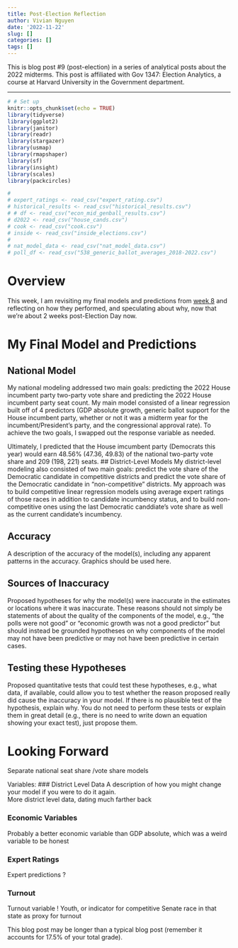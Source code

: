 ```yaml
---
title: Post-Election Reflection
author: Vivian Nguyen
date: '2022-11-22'
slug: []
categories: []
tags: []
---
```


This is blog post #9 (post-election) in a series of analytical posts about the 2022 midterms. This post is affiliated with Gov 1347: Election Analytics, a course at Harvard University in the Government department.

---
```r
# # Set up
knitr::opts_chunk$set(echo = TRUE)
library(tidyverse)
library(ggplot2)
library(janitor)
library(readr)
library(stargazer)
library(usmap)
library(rmapshaper)
library(sf)
library(insight)
library(scales)
library(packcircles)

# 
# expert_ratings <- read_csv("expert_rating.csv")
# historical_results <- read_csv("historical_results.csv")
# # df <- read_csv("econ_mid_genball_results.csv")
# d2022 <- read_csv("house_cands.csv")
# cook <- read_csv("cook.csv")
# inside <- read_csv("inside_elections.csv")
# 
# nat_model_data <- read_csv("nat_model_data.csv")
# poll_df <- read_csv("538_generic_ballot_averages_2018-2022.csv")
```

# Overview
This week, I am revisiting my final models and predictions from [week 8](https://vivian-1372.github.io/Election-Analytics/post/2022-11-07-final-prediction/) and reflecting on how they performed, and speculating about why, now that we're about 2 weeks post-Election Day now.

# My Final Model and Predictions
## National Model
My national modeling addressed two main goals: predicting the 2022 House incumbent party two-party vote share and predicting the 2022 House incumbent party seat count. My main model consisted of a linear regression built off of 4 predictors (GDP absolute growth, generic ballot support for the House incumbent party, whether or not it was a midterm year for the incumbent/President's party, and the congressional approval rate). To achieve the two goals, I swapped out the response variable as needed. 

Ultimately, I predicted that the House imcumbent party (Democrats this year) would earn 48.56% (47.36, 49.83) of the national two-party vote share and 209 (198, 221) seats. 
## District-Level Models
My district-level modeling also consisted of two main goals: predict the vote share of the Democratic candidate in competitive districts and predict the vote share of the Democratic candidate in "non-competitive" districts. My approach was to build competitive linear regression models using average expert ratings of those races in addition to  candidate incumbency status, and to build non-competitive ones using the last Democratic canddiate's vote share as well as the current candidate's incumbency.  



## Accuracy 
A description of the accuracy of the model(s), including any apparent patterns in the accuracy.  Graphics should be used here.

## Sources of Inaccuracy
Proposed hypotheses for why the model(s) were inaccurate in the estimates or locations where it was inaccurate.  These reasons should not simply be statements of about the quality of the components of the model, e.g., “the polls were not good” or “economic growth was not a good predictor” but should instead be grounded hypotheses on why components of the model may not have been predictive or may not have been predictive in certain cases.

## Testing these Hypotheses
Proposed quantitative tests that could test these hypotheses, e.g., what data, if available, could allow you to test whether the reason proposed really did cause the inaccuracy in your model.  If there is no plausible test of the hypothesis, explain why.  You do not need to perform these tests or explain them in great detail (e.g., there is no need to write down an equation showing your exact test), just propose them.  

# Looking Forward

Separate national seat share /vote share models

Variables:
### District Level Data
A description of how you might change your model if you were to do it again.  
More district level data, dating much farther back

### Economic Variables
Probably a better economic variable than GDP absolute, which was a weird variable to be honest 

### Expert Ratings
Expert predictions ? 

### Turnout
Turnout variable ! Youth, or indicator for competitive Senate race in that state as proxy for turnout

This blog post may be longer than a typical blog post (remember it accounts for 17.5% of your total grade).  


